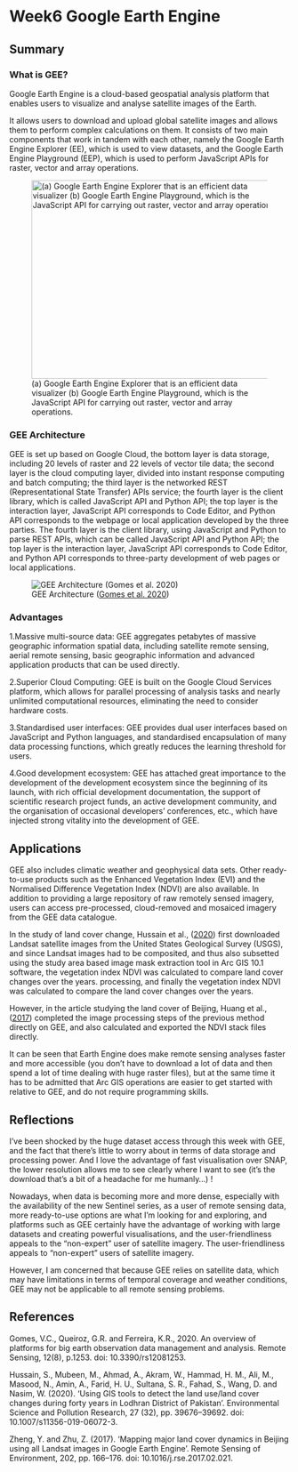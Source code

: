 # Week6 Google Earth Engine

## Summary

### What is GEE?

Google Earth Engine is a cloud-based geospatial analysis platform that enables users to visualize and analyse satellite images of the Earth.

It allows users to download and upload global satellite images and allows them to perform complex calculations on them. It consists of two main components that work in tandem with each other, namely the Google Earth Engine Explorer (EE), which is used to view datasets, and the Google Earth Engine Playground (EEP), which is used to perform JavaScript APIs for raster, vector and array operations.

![(a) Google Earth Engine Explorer that is an efficient data visualizer (b) Google Earth Engine Playground, which is the JavaScript API for carrying out raster, vector and array operations.](images/gee.jpg){fig-align="center" width="455" height="357"}

### GEE Architecture

GEE is set up based on Google Cloud, the bottom layer is data storage, including 20 levels of raster and 22 levels of vector tile data; the second layer is the cloud computing layer, divided into instant response computing and batch computing; the third layer is the networked REST (Representational State Transfer) APls service; the fourth layer is the client library, which is called JavaScript API and Python API; the top layer is the interaction layer, JavaScript API corresponds to Code Editor, and Python API corresponds to the webpage or local application developed by the three parties. The fourth layer is the client library, using JavaScript and Python to parse REST APIs, which can be called JavaScript API and Python API; the top layer is the interaction layer, JavaScript API corresponds to Code Editor, and Python API corresponds to three-party development of web pages or local applications.

![GEE Architecture ([Gomes et al. 2020](https://doi.org/10.3390/rs12081253))](images/A-simplified-Google-Earth-Engine-GEE-system-architecture-diagram-Source-Gorelick-et.png){fig-align="center"}

### Advantages

1.Massive multi-source data: GEE aggregates petabytes of massive geographic information spatial data, including satellite remote sensing, aerial remote sensing, basic geographic information and advanced application products that can be used directly.

2.Superior Cloud Computing: GEE is built on the Google Cloud Services platform, which allows for parallel processing of analysis tasks and nearly unlimited computational resources, eliminating the need to consider hardware costs.

3.Standardised user interfaces: GEE provides dual user interfaces based on JavaScript and Python languages, and standardised encapsulation of many data processing functions, which greatly reduces the learning threshold for users.

4.Good development ecosystem: GEE has attached great importance to the development of the development ecosystem since the beginning of its launch, with rich official development documentation, the support of scientific research project funds, an active development community, and the organisation of occasional developers' conferences, etc., which have injected strong vitality into the development of GEE.

## Applications

GEE also includes climatic weather and geophysical data sets. Other ready-to-use products such as the Enhanced Vegetation Index (EVI) and the Normalised Difference Vegetation Index (NDVI) are also available. In addition to providing a large repository of raw remotely sensed imagery, users can access pre-processed, cloud-removed and mosaiced imagery from the GEE data catalogue.

In the study of land cover change, Hussain et al., ([2020](https://doi.org/10.1007/s11356-019-06072-3)) first downloaded Landsat satellite images from the United States Geological Survey (USGS), and since Landsat images had to be composited, and thus also subsetted using the study area based image mask extraction tool in Arc GIS 10.1 software, the vegetation index NDVI was calculated to compare land cover changes over the years. processing, and finally the vegetation index NDVI was calculated to compare the land cover changes over the years.

However, in the article studying the land cover of Beijing, Huang et al., ([2017](https://doi.org/10.1016/j.rse.2017.02.021)) completed the image processing steps of the previous method directly on GEE, and also calculated and exported the NDVI stack files directly.

It can be seen that Earth Engine does make remote sensing analyses faster and more accessible (you don't have to download a lot of data and then spend a lot of time dealing with huge raster files), but at the same time it has to be admitted that Arc GIS operations are easier to get started with relative to GEE, and do not require programming skills.

## Reflections

I've been shocked by the huge dataset access through this week with GEE, and the fact that there's little to worry about in terms of data storage and processing power. And I love the advantage of fast visualisation over SNAP, the lower resolution allows me to see clearly where I want to see (it's the download that's a bit of a headache for me humanly...) !

Nowadays, when data is becoming more and more dense, especially with the availability of the new Sentinel series, as a user of remote sensing data, more ready-to-use options are what I'm looking for and exploring, and platforms such as GEE certainly have the advantage of working with large datasets and creating powerful visualisations, and the user-friendliness appeals to the "non-expert" user of satellite imagery. The user-friendliness appeals to "non-expert" users of satellite imagery.

However, I am concerned that because GEE relies on satellite data, which may have limitations in terms of temporal coverage and weather conditions, GEE may not be applicable to all remote sensing problems.

## References

Gomes, V.C., Queiroz, G.R. and Ferreira, K.R., 2020. An overview of platforms for big earth observation data management and analysis. Remote Sensing, 12(8), p.1253. doi: 10.3390/rs12081253.

Hussain, S., Mubeen, M., Ahmad, A., Akram, W., Hammad, H. M., Ali, M., Masood, N., Amin, A., Farid, H. U., Sultana, S. R., Fahad, S., Wang, D. and Nasim, W. (2020). ‘Using GIS tools to detect the land use/land cover changes during forty years in Lodhran District of Pakistan’. Environmental Science and Pollution Research, 27 (32), pp. 39676–39692. doi: 10.1007/s11356-019-06072-3.

Zheng, Y. and Zhu, Z. (2017). ‘Mapping major land cover dynamics in Beijing using all Landsat images in Google Earth Engine’. Remote Sensing of Environment, 202, pp. 166–176. doi: 10.1016/j.rse.2017.02.021.
